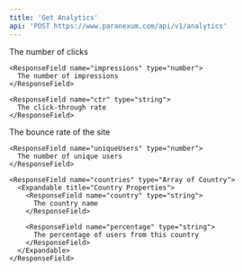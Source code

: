 ```yaml
---
title: 'Get Analytics'
api: 'POST https://www.paranexum.com/api/v1/analytics'
---
```


<ResponseField name="campaign" type="Campaign Object">
  <Expandable title="Campaign Properties">
    <ResponseField name="clicks" type="number">
      The number of clicks
    </ResponseField>

    <ResponseField name="impressions" type="number">
      The number of impressions
    </ResponseField>

    <ResponseField name="ctr" type="string">
      The click-through rate
    </ResponseField>
  </Expandable>
</ResponseField>

<ResponseField name="site" type="Site Object">
  <Expandable title="Site Properties">
    <ResponseField name="bounceRate" type="number">
      The bounce rate of the site
    </ResponseField>

    <ResponseField name="uniqueUsers" type="number">
      The number of unique users
    </ResponseField>

    <ResponseField name="countries" type="Array of Country">
      <Expandable title="Country Properties">
        <ResponseField name="country" type="string">
          The country name
        </ResponseField>

        <ResponseField name="percentage" type="string">
          The percentage of users from this country
        </ResponseField>
      </Expandable>
    </ResponseField>
  </Expandable>
</ResponseField>
